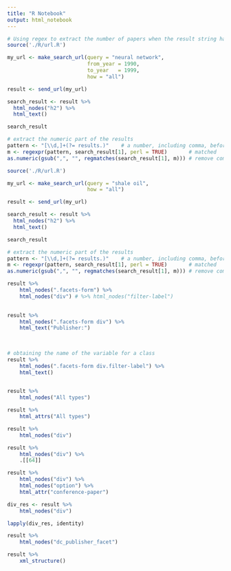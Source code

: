 ```yaml
---
title: "R Notebook"
output: html_notebook
---
```


```r
# Using regex to extract the number of papers when the result string has more info
source('./R/url.R')

my_url <- make_search_url(query = "neural network", 
                          from_year = 1990, 
                          to_year   = 1999, 
                          how = "all")

result <- send_url(my_url)

search_result <- result %>%
  html_nodes("h2") %>%
  html_text()

search_result

# extract the numeric part of the results
pattern <- "[\\d,]+(?= results.)"    # a number, including comma, before " results."
m <- regexpr(pattern, search_result[1], perl = TRUE)       # matched
as.numeric(gsub(",", "", regmatches(search_result[1], m))) # remove comma first
```


```r
source('./R/url.R')

my_url <- make_search_url(query = "shale oil", 
                          how = "all")

result <- send_url(my_url)

search_result <- result %>%
  html_nodes("h2") %>%
  html_text()

search_result

# extract the numeric part of the results
pattern <- "[\\d,]+(?= results.)"    # a number, including comma, before " results."
m <- regexpr(pattern, search_result[1], perl = TRUE)       # matched
as.numeric(gsub(",", "", regmatches(search_result[1], m))) # remove comma first
```

```r
result %>%
    html_nodes(".facets-form") %>%
    html_nodes("div") # %>% html_nodes("filter-label")
    
```

```r
result %>%
    html_nodes(".facets-form div") %>%
    html_text("Publisher:") 
    
    
```

```r
# obtaining the name of the variable for a class
result %>%
    html_nodes(".facets-form div.filter-label") %>%
    html_text()
    
```

```r
result %>%
    html_nodes("All types") 

```

```r
result %>%
    html_attrs("All types") 
```

```r
result %>%
    html_nodes("div")
```

```r
result %>%
    html_nodes("div") %>%
    .[[64]]

```


```r
result %>%
    html_nodes("div") %>%
    html_nodes("option") %>%
    html_attr("conference-paper")

```


```r
div_res <- result %>%
    html_nodes("div")

lapply(div_res, identity)
```


```r
result %>%
    html_nodes("dc_publisher_facet")
```


```r
result %>%
    xml_structure()
```

